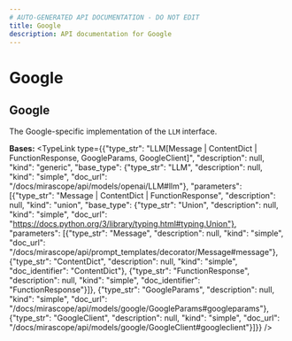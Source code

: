 ```yaml
---
# AUTO-GENERATED API DOCUMENTATION - DO NOT EDIT
title: Google
description: API documentation for Google
---
```


# Google

## <ApiType type="Class" path="models/google/Google" symbolName="Google" /> Google

The Google-specific implementation of the `LLM` interface.

**Bases:** 
<TypeLink type={{"type_str": "LLM[Message | ContentDict | FunctionResponse, GoogleParams, GoogleClient]", "description": null, "kind": "generic", "base_type": {"type_str": "LLM", "description": null, "kind": "simple", "doc_url": "/docs/mirascope/api/models/openai/LLM#llm"}, "parameters": [{"type_str": "Message | ContentDict | FunctionResponse", "description": null, "kind": "union", "base_type": {"type_str": "Union", "description": null, "kind": "simple", "doc_url": "https://docs.python.org/3/library/typing.html#typing.Union"}, "parameters": [{"type_str": "Message", "description": null, "kind": "simple", "doc_url": "/docs/mirascope/api/prompt_templates/decorator/Message#message"}, {"type_str": "ContentDict", "description": null, "kind": "simple", "doc_identifier": "ContentDict"}, {"type_str": "FunctionResponse", "description": null, "kind": "simple", "doc_identifier": "FunctionResponse"}]}, {"type_str": "GoogleParams", "description": null, "kind": "simple", "doc_url": "/docs/mirascope/api/models/google/GoogleParams#googleparams"}, {"type_str": "GoogleClient", "description": null, "kind": "simple", "doc_url": "/docs/mirascope/api/models/google/GoogleClient#googleclient"}]}} />

